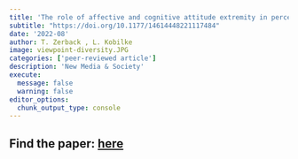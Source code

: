 ```yaml
---
title: 'The role of affective and cognitive attitude extremity in perceived viewpoint diversity exposure'
subtitle: "https://doi.org/10.1177/14614448221117484"
date: '2022-08'
author: T. Zerback , L. Kobilke
image: viewpoint-diversity.JPG
categories: ['peer-reviewed article']
description: 'New Media & Society'
execute: 
  message: false
  warning: false
editor_options: 
  chunk_output_type: console
---
```


## Find the paper: [here](https://journals.sagepub.com/doi/full/10.1177/14614448221117484) ##

